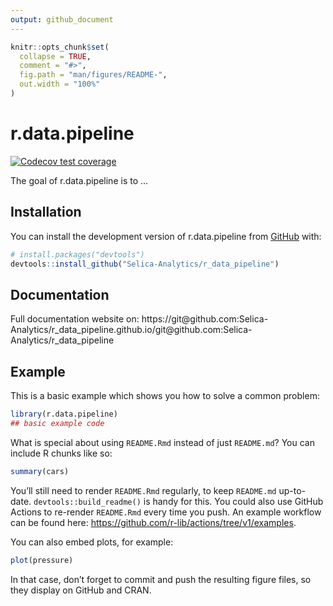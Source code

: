```yaml
---
output: github_document
---
```


<!-- README.md is generated from README.Rmd. Please edit that file -->

```r
knitr::opts_chunk$set(
  collapse = TRUE,
  comment = "#>",
  fig.path = "man/figures/README-",
  out.width = "100%"
)
```

# r.data.pipeline

<!-- badges: start -->
[![Codecov test coverage](https://codecov.io/gh/Selica-Analytics/r_data_pipeline/branch/main/graph/badge.svg)](https://app.codecov.io/gh/Selica-Analytics/r_data_pipeline?branch=main)
<!-- badges: end -->

The goal of r.data.pipeline is to ...

## Installation

You can install the development version of r.data.pipeline from [GitHub](https://github.com/) with:

``` r
# install.packages("devtools")
devtools::install_github("Selica-Analytics/r_data_pipeline")
```

## Documentation

Full documentation website on: https://git@github.com:Selica-Analytics/r_data_pipeline.github.io/git@github.com:Selica-Analytics/r_data_pipeline

## Example

This is a basic example which shows you how to solve a common problem:

```r
library(r.data.pipeline)
## basic example code
```

What is special about using `README.Rmd` instead of just `README.md`? You can include R chunks like so:

```r
summary(cars)
```

You'll still need to render `README.Rmd` regularly, to keep `README.md` up-to-date. `devtools::build_readme()` is handy for this. You could also use GitHub Actions to re-render `README.Rmd` every time you push. An example workflow can be found here: <https://github.com/r-lib/actions/tree/v1/examples>.

You can also embed plots, for example:

```r
plot(pressure)
```

In that case, don't forget to commit and push the resulting figure files, so they display on GitHub and CRAN.

